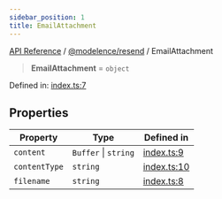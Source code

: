 ```yaml
---
sidebar_position: 1
title: EmailAttachment
---
```


[API Reference](/api-reference/@modelence/resend/type-aliases/../../../index) / [@modelence/resend](/api-reference/@modelence/resend/type-aliases/../index) / EmailAttachment

> **EmailAttachment** = `object`

Defined in: [index.ts:7](https://github.com/modelence/modelence/blob/c620dfb37beca844d79e807ba0d65bf04b161829/packages/resend/src/index.ts#L7)

## Properties

| Property | Type | Defined in |
| ------ | ------ | ------ |
| <a id="content"></a> `content` | `Buffer` \| `string` | [index.ts:9](https://github.com/modelence/modelence/blob/c620dfb37beca844d79e807ba0d65bf04b161829/packages/resend/src/index.ts#L9) |
| <a id="contenttype"></a> `contentType` | `string` | [index.ts:10](https://github.com/modelence/modelence/blob/c620dfb37beca844d79e807ba0d65bf04b161829/packages/resend/src/index.ts#L10) |
| <a id="filename"></a> `filename` | `string` | [index.ts:8](https://github.com/modelence/modelence/blob/c620dfb37beca844d79e807ba0d65bf04b161829/packages/resend/src/index.ts#L8) |
